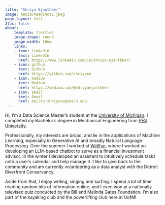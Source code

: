 ```yaml
---
title: "Shriya Ejanthker"
image: media/headshot2.jpeg
page-layout: full
2toc: false
about: 
    template: trestles
    image-shape: round
    image-width: 10em
    links:
    - icon: linkedin
      text: LinkedIn 
      href: https://www.linkedin.com/in/shriya-ejanthker/
    - icon: github
      text: GitHub
      href: https://github.com/shriyase
    - icon: medium
      text: Medium
      href: https://medium.com/@shriyaejanthker
    - icon: email
      text: Email
      href: mailto:shriyase@umich.edu
---
```


Hi, I'm a Data Science Master's student at the [University of Michigan](https://lsa.umich.edu/stats/masters_students/mastersprograms/data-science-masters-program.html). I completed my Bachelor's degree in Mechanical Engineering from [PES University](https://pes.edu/).

Professionally, my interests are broad, and lie in the applications of Machine Learning, especially in Generative AI and broadly Natural Language Processing. 
Over the summer I worked at [Wellfyn](https://www.wellfyn.com/), where I worked on developing an LLM-based chatbot to serve as a financial investment advisor. In the winter I developed an assistant to intuitively schedule tasks onto a user's calendar and help manage it. 
I like to give back to the community and am currently volunteering as a data analyst with the Detroit Riverfront Conservancy.

Aside from that, I enjoy writing, singing and surfing. I spend a lot of time reading random bits of information online, and I even won at a nationally televised quiz conducted by the Bill and Melinda Gates Foundation.
I'm also part of the kayaking club and the powerlifting club here at UofM!
